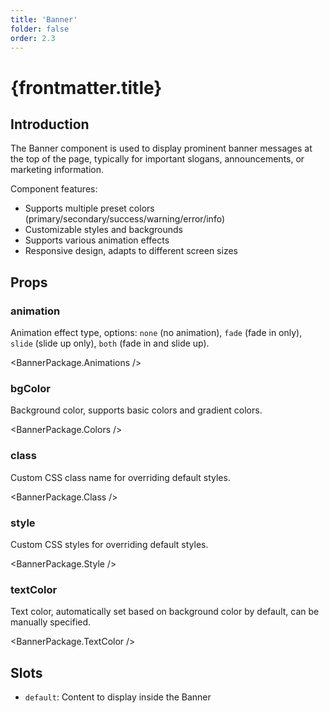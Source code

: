 ```yaml
---
title: 'Banner'
folder: false
order: 2.3
---
```



# {frontmatter.title}

## Introduction

The Banner component is used to display prominent banner messages at the top of the page, typically for important slogans, announcements, or marketing information.

Component features:
- Supports multiple preset colors (primary/secondary/success/warning/error/info)
- Customizable styles and backgrounds
- Supports various animation effects
- Responsive design, adapts to different screen sizes

## Props

### animation

Animation effect type, options: `none` (no animation), `fade` (fade in only), `slide` (slide up only), `both` (fade in and slide up).

<BannerPackage.Animations />

### bgColor

Background color, supports basic colors and gradient colors.

<BannerPackage.Colors />

### class

Custom CSS class name for overriding default styles.

<BannerPackage.Class />

### style

Custom CSS styles for overriding default styles.

<BannerPackage.Style />

### textColor

Text color, automatically set based on background color by default, can be manually specified.

<BannerPackage.TextColor />

## Slots

- `default`: Content to display inside the Banner
